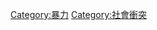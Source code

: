 {{catmore|群体性事件|骚乱}}
{{Commonscat|Riots}}

[[Category:暴力|Category:暴力]]
[[Category:社會衝突|Category:社會衝突]]